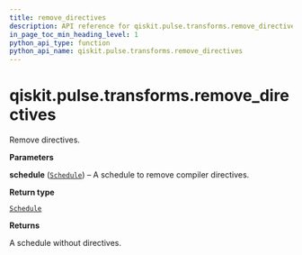 ```yaml
---
title: remove_directives
description: API reference for qiskit.pulse.transforms.remove_directives
in_page_toc_min_heading_level: 1
python_api_type: function
python_api_name: qiskit.pulse.transforms.remove_directives
---
```


# qiskit.pulse.transforms.remove\_directives

<Function id="qiskit.pulse.transforms.remove_directives" github="https://github.com/qiskit/qiskit/tree/stable/0.22/qiskit/pulse/transforms/canonicalization.py" signature="remove_directives(schedule)">
  Remove directives.

  **Parameters**

  **schedule** ([`Schedule`](qiskit.pulse.Schedule "qiskit.pulse.schedule.Schedule")) – A schedule to remove compiler directives.

  **Return type**

  [`Schedule`](qiskit.pulse.Schedule "qiskit.pulse.schedule.Schedule")

  **Returns**

  A schedule without directives.
</Function>

